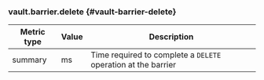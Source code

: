 ### vault.barrier.delete {#vault-barrier-delete}

Metric type | Value | Description
----------- | ----- | -----------
summary     | ms    | Time required to complete a `DELETE` operation at the barrier
